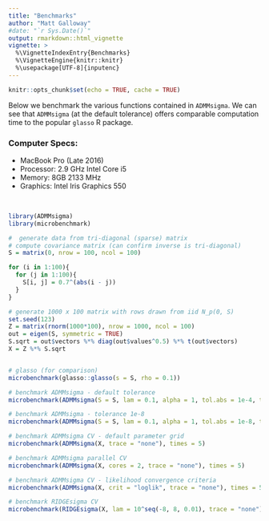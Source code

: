 ```yaml
---
title: "Benchmarks"
author: "Matt Galloway"
#date: "`r Sys.Date()`"
output: rmarkdown::html_vignette
vignette: >
  %\VignetteIndexEntry{Benchmarks}
  %\VignetteEngine{knitr::knitr}
  %\usepackage[UTF-8]{inputenc}
---
```


```r
knitr::opts_chunk$set(echo = TRUE, cache = TRUE)
```

Below we benchmark the various functions contained in `ADMMsigma`. We can see that `ADMMsigma` (at the default tolerance) offers comparable computation time to the popular `glasso` R package.

### Computer Specs:

 - MacBook Pro (Late 2016)
 - Processor: 2.9 GHz Intel Core i5
 - Memory: 8GB 2133 MHz
 - Graphics: Intel Iris Graphics 550


<br>\vspace{0.5cm}
```r
library(ADMMsigma)
library(microbenchmark)

#  generate data from tri-diagonal (sparse) matrix
# compute covariance matrix (can confirm inverse is tri-diagonal)
S = matrix(0, nrow = 100, ncol = 100)

for (i in 1:100){
  for (j in 1:100){
    S[i, j] = 0.7^(abs(i - j))
  }
}

# generate 1000 x 100 matrix with rows drawn from iid N_p(0, S)
set.seed(123)
Z = matrix(rnorm(1000*100), nrow = 1000, ncol = 100)
out = eigen(S, symmetric = TRUE)
S.sqrt = out$vectors %*% diag(out$values^0.5) %*% t(out$vectors)
X = Z %*% S.sqrt


# glasso (for comparison)
microbenchmark(glasso::glasso(s = S, rho = 0.1))

# benchmark ADMMsigma - default tolerance
microbenchmark(ADMMsigma(S = S, lam = 0.1, alpha = 1, tol.abs = 1e-4, tol.rel = 1e-4, trace = "none"))

# benchmark ADMMsigma - tolerance 1e-8
microbenchmark(ADMMsigma(S = S, lam = 0.1, alpha = 1, tol.abs = 1e-8, tol.rel = 1e-8, trace = "none"))

# benchmark ADMMsigma CV - default parameter grid
microbenchmark(ADMMsigma(X, trace = "none"), times = 5)

# benchmark ADMMsigma parallel CV
microbenchmark(ADMMsigma(X, cores = 2, trace = "none"), times = 5)

# benchmark ADMMsigma CV - likelihood convergence criteria
microbenchmark(ADMMsigma(X, crit = "loglik", trace = "none"), times = 5)

# benchmark RIDGEsigma CV
microbenchmark(RIDGEsigma(X, lam = 10^seq(-8, 8, 0.01), trace = "none"), times = 5)

```

